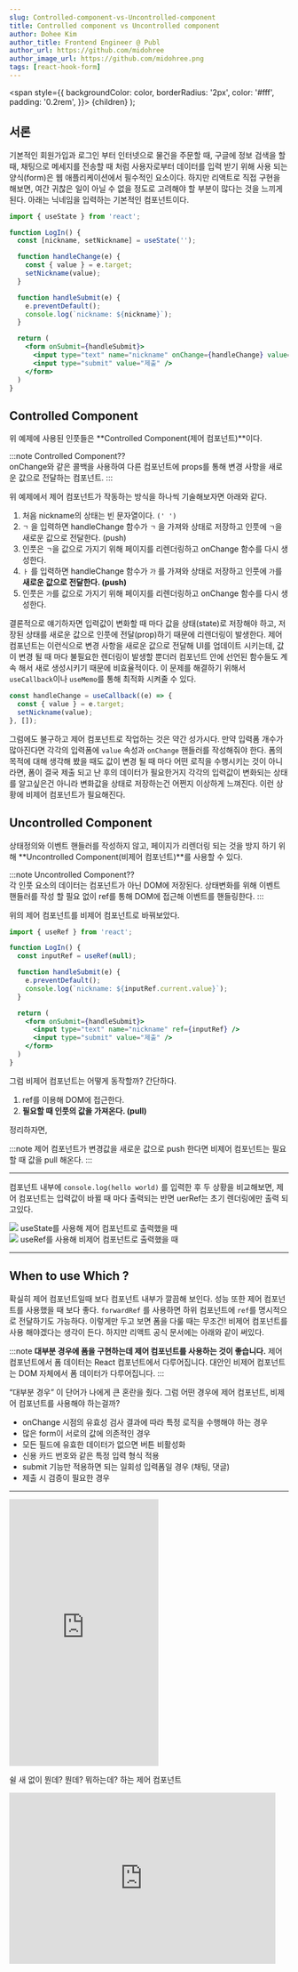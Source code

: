 ```yaml
---
slug: Controlled-component-vs-Uncontrolled-component
title: Controlled component vs Uncontrolled component
author: Dohee Kim
author_title: Frontend Engineer @ Publ
author_url: https://github.com/midohree
author_image_url: https://github.com/midohree.png
tags: [react-hook-form]
---
```


  <span
    style={{
      backgroundColor: color,
      borderRadius: '2px',
      color: '#fff',
      padding: '0.2rem',
    }}>
    {children}
  </span>
);

<TOCInline toc={toc} />

<!--truncate-->

## 서론

기본적인 회원가입과 로그인 부터 인터넷으로 물건을 주문할 때, 구글에 정보 검색을 할 때, 채팅으로 메세지를 전송할 때 처럼 사용자로부터 데이터를 입력 받기 위해 사용 되는 양식(form)은 웹 애플리케이션에서 필수적인 요소이다. 하지만 리액트로 직접 구현을 해보면, 여간 귀찮은 일이 아닐 수 없을 정도로 고려해야 할 부분이 많다는 것을 느끼게 된다. 아래는 닉네임을 입력하는 기본적인 컴포넌트이다.

```jsx {18}
import { useState } from 'react';

function LogIn() {
  const [nickname, setNickname] = useState('');

  function handleChange(e) {
    const { value } = e.target;
    setNickname(value);
  }

  function handleSubmit(e) {
    e.preventDefault();
    console.log(`nickname: ${nickname}`);
  }

  return (
    <form onSubmit={handleSubmit}>
      <input type="text" name="nickname" onChange={handleChange} value={nickname} />
      <input type="submit" value="제출" />
    </form>
  )
}
```

## Controlled Component

위 예제에 사용된 인풋들은 **Controlled Component(제어 컴포넌트)**이다.

:::note
<Highlight color="#25c2a0">Controlled Component??</Highlight><br />onChange와 같은 콜백을 사용하여 다른 컴포넌트에 props를 통해 변경 사항을 새로운 값으로 전달하는 컴포넌트.
:::

위 예제에서 제어 컴포넌트가 작동하는 방식을 하나씩 기술해보자면 아래와 같다.

1. 처음 nickname의 상태는 빈 문자열이다. `(' ')`
2. `ㄱ` 을 입력하면 handleChange 함수가 `ㄱ` 을 가져와 상태로 저장하고 인풋에 `ㄱ`을 새로운 값으로 전달한다. (push)
3. 인풋은 `ㄱ`을 값으로 가지기 위해 페이지를 리렌더링하고 onChange 함수를 다시 생성한다.
4. `ㅏ` 를 입력하면 handleChange 함수가 `가` 를 가져와 상태로 저장하고 인풋에 `가`를 **새로운 값으로 전달한다. (push)**
5. 인풋은 `가`를 값으로 가지기 위해 페이지를 리렌더링하고 onChange 함수를 다시 생성한다.

결론적으로 얘기하자면 입력값이 변화할 때 마다 값을 상태(state)로 저장해야 하고, 저장된 상태를 새로운 값으로 인풋에 전달(prop)하기 때문에 리렌더링이 발생한다. 제어 컴포넌트는 이런식으로 변경 사항을 새로운 값으로 전달해 UI를 업데이트 시키는데, 값이 변경 될 때 마다 불필요한 렌더링이 발생할 뿐더러 컴포넌트 안에 선언된 함수들도 계속 해서 새로 생성시키기 때문에 비효율적이다. 이 문제를 해결하기 위해서 `useCallback`이나 `useMemo`를 통해 최적화 시켜줄 수 있다.

```jsx
const handleChange = useCallback((e) => {
  const { value } = e.target;
  setNickname(value);
}, []);
```

그럼에도 불구하고 제어 컴포넌트로 작업하는 것은 약간 성가시다. 만약 입력폼 개수가 많아진다면 각각의 입력폼에 `value` 속성과 `onChange` 핸들러를 작성해줘야 한다. 폼의 목적에 대해 생각해 봤을 때도 값이 변경 될 때 마다 어떤 로직을 수행시키는 것이 아니라면, 폼이 결국 제출 되고 난 후의 데이터가 필요한거지 각각의 입력값이 변화되는 상태를 알고싶은건 아니라 변화값을 상태로 저장하는건 어쩐지 이상하게 느껴진다. 이런 상황에 비제어 컴포넌트가 필요해진다.

## Uncontrolled Component

상태정의와 이벤트 핸들러를 작성하지 않고, 페이지가 리렌더링 되는 것을 방지 하기 위해 **Uncontrolled Component(비제어 컴포넌트)**를 사용할 수 있다.

:::note
<Highlight color="#1877F2">Uncontrolled Component??</Highlight><br />각 인풋 요소의 데이터는 컴포넌트가 아닌 DOM에 저장된다. 상태변화를 위해 이벤트 핸들러를 작성 할 필요 없이 ref를 통해 DOM에 접근해 이벤트를 핸들링한다.
:::

위의 제어 컴포넌트를 비제어 컴포넌트로 바꿔보았다.

```jsx {13}
import { useRef } from 'react';

function LogIn() {
  const inputRef = useRef(null);

  function handleSubmit(e) {
    e.preventDefault();
    console.log(`nickname: ${inputRef.current.value}`);
  }

  return (
    <form onSubmit={handleSubmit}>
      <input type="text" name="nickname" ref={inputRef} />
      <input type="submit" value="제출" />
    </form>
  )
}
```

그럼 비제어 컴포넌트는 어떻게 동작할까? 간단하다.

1. ref를 이용해 DOM에 접근한다.
2. **필요할 때 인풋의 값을 가져온다. (pull)**

정리하자면,

:::note
제어 컴포넌트가 변경값을 새로운 값으로 push 한다면 비제어 컴포넌트는 필요할 때 값을 pull 해온다.
:::

---


컴포넌트 내부에 `console.log(hello world)` 를 입력한 후 두 상황을 비교해보면, 제어 컴포넌트는 입력값이 바뀔 때 마다 출력되는 반면 uerRef는 초기 렌더링에만 출력 되고있다.

<div style={{ display: 'flex', alignItems: 'center' }}>
  <div style={{ width: '50%', display: 'flex', alignItems: 'center', flexDirection: 'column' }}>
    <img src={require('../static/img/controlled.png').default} />
    <span>useState를 사용해 제어 컴포넌트로 출력했을 때</span>
  </div>
  <div style={{ width: '50%', display: 'flex', alignItems: 'center', flexDirection: 'column' }}>
    <img src={require('../static/img/uncontrolled.png').default} />
    <span>useRef를 사용해 비제어 컴포넌트로 출력했을 때</span>
  </div>
</div>


---

## When to use Which ?

확실히 제어 컴포넌트일때 보다 컴포넌트 내부가 깔끔해 보인다. 성능 또한 제어 컴포넌트를 사용했을 때 보다 좋다. `forwardRef` 를 사용하면 하위 컴포넌트에 `ref`를 명시적으로 전달하기도 가능하다. 이렇게만 두고 보면 폼을 다룰 때는 무조건! 비제어 컴포넌트를 사용 해야겠다는 생각이 든다. 하지만 리액트 공식 문서에는 아래와 같이 써있다.

:::note
**대부분 경우에 폼을 구현하는데 제어 컴포넌트를 사용하는 것이 좋습니다.** 제어 컴포넌트에서 폼 데이터는 React 컴포넌트에서 다루어집니다. 대안인 비제어 컴포넌트는 DOM 자체에서 폼 데이터가 다루어집니다.
:::

“대부분 경우” 이 단어가 나에게 큰 혼란을 줬다. 그럼 어떤 경우에 제어 컴포넌트, 비제어 컴포넌트를 사용해야 하는걸까?

- onChange 시점의 유효성 검사 결과에 따라 특정 로직을 수행해야 하는 경우
- 많은 form이 서로의 값에 의존적인 경우
- 모든 필드에 유효한 데이터가 없으면 버튼 비활성화
- 신용 카드 번호와 같은 특정 입력 형식 적용
- submit 기능만 적용하면 되는 일회성 입력폼일 경우 (채팅, 댓글)
- 제출 시 검증이 필요한 경우

---

<div style={{ display: 'flex', alignItems: 'center' }}>
  <div>
<iframe src="https://giphy.com/embed/836HivAQihFvenHDLj" width="269" height="480" frameBorder="0" className="giphy-embed" allowFullScreen></iframe>
<p>쉴 새 없이 뭔데? 뭔데? 뭐하는데? 하는 제어 컴포넌트</p>
</div>
  <div>
<iframe src="https://giphy.com/embed/WJK2SABYwvEvm" width="480" height="308" frameBorder="0" className="giphy-embed" allowFullScreen />
<p>필요할 때만 문 열고 뭐냐고 물어보는 비제어 컴포넌트</p>
</div>
</div>

---
위에서 말했듯이 “대부분의 경우” 제어 컴포넌트를 사용하지만, 일회성 폼이나 입력값의 변화를 감지하지 않아도 될 상황이라면 비제어 컴포넌트를 사용한다. 그럼 publ에서 사용 되는 인풋은 어떤 방식으로 작성되어야 할지 정리해보았다. 우선 폼이 사용 되는 곳은 아래와 같다.

1. 유효성검사가 가능한 로그인, 회원가입 입력폼
2. 댓글 달기 입력폼
3. 채팅 입력폼
4. 라이브채팅 입력폼

로그인, 회원가입엔 유효성 검사가 필수이다.
유효성 검사는 데이터가 입력 될 때마다, 입력 후 인풋에 포커스 아웃이 되었을 때, 혹은 모든 데이터를 입력 후 제출 버튼을 눌렀을 때 실행 시킬 수 있고, 어떤 방식이 사용자 경험에서 더 편리하고 알아보기 쉬울지 기획 의도에 맞춰 적용 시킬 수 있다.

만약 사용자가 데이터를 입력할 때 마다 검증을 하고 싶다면 onChange 될 때 마다 검증 로직을 실행시켜야 하기 때문에 제어 컴포넌트를, 제출 후 어떤 필드에서 에러가 났는지 확인하고 싶다면 인풋의 값이 변화하는지 알 필요가 없기 때문에 비제어 컴포넌트를 사용하는게 좋다.
개인적으로 사용자 입장일 때 로그인과 회원가입 시 불필요한 시간 낭비 하는걸 좋아하지 않기 때문에 실시간으로 검증 상태를 알 수 있는 onChage로 작업해 두었다.
더불어 모든 입력폼의 데이터가 입력되었을 때만 버튼이 활성화 되어야 하기 때문에 제어 컴포넌트를 사용하는게 맞지만, 만약 기획이 변경된다면 비제어 컴포넌트로 바꿔야 하는 상황이 올 수도 있다.

댓글 달기, 채팅, 라이브채팅 같은 경우는 딱히 검증 작업이 필요하지 않다. 제출 되었을 때 인풋에 있는 값이 뭔지만 알면 된다.
따라서 비제어 컴포넌트를 사용하는게 맞는 것 같아보인다. 하지만 인풋에 값이 없을 땐 전송 버튼을 disabled 시켜야하고, 추후에 최대 글자 수 제한 기능이 추가 될 수도 있기 때문에 비제어 컴포넌트를 사용하는게 과연 맞는건지 의문이 든다. 

**비제어 컴포넌트로 사용하되, 입력값 유무나 데이터 변화를 알 수 있는 방법이 있다면 아주 좋을 것 같다.**

## React-hook-form

React-hook-form은 폼을 비제어 방식으로 다룰 수 있도록 지원하는 라이브러리이다. 물론 제어 방식도 지원한다.
하지만 React-hook-form 의 중요 컨셉 중 하나는 register 를 통해 비제어 컴포넌트를 Hook과 연결하여 값이 검사될 수 있도록 만들고 폼을 제출할 때 한꺼번에 모아지도록 하는 것이다.
기존에 사용하던 Formik은 비제어 방식을 제공하고 있지 않기 때문에 React-hook-form으로 변경하기로 했다.

더불어 기본적인 유효성 검사 방식(required, min, max, minLength, maxLength, pattern, validate)을 제공하면서,
폼의 모드를 onChange, onBlur, onSubmit 중에 선택 할 수 있기 때문에 비제어 컴포넌트에서 하기 힘든 `입력값이 변화 될 때 마다 유효성 검사를 실행` 시킬 수 있다는 것도 큰 장점으로 다가왔다.

`useForm()` 을 통해 가져온 메소드들 중에 입력폼의 데이터가 무엇인지 실시간으로 확인 할 수 있는 `watch`와 폼 상태에 대한 정보를 확인 할 수 있는 `formState`를 잘 조합하면 제어 컴포넌트 처럼 사용 할 수 있다.

만약 폼 내부가 깊게 중첩되어 있는 형태라면 prop으로 폼 컨텍스트를 내려주지 않아도, 폼을 `FormProvider`로 감싸준 후 하위 컴포넌트에서  `useFormContext()` 를 이용해 폼 상태를 즉각적으로 불러와 읽거나 사용할 수 있다.

:::caution
로그인, 회원가입은 유효성 검사 기획이 변경된다면 아래 설명된 코드와 상이할 수 있으나 초반에 어떻게 작성했는지에 대한 참고용으로 봐주세요.
:::

### Basic Usage

현재 폼이 필요한 최상단 컴포넌트들의 기본적인 구조는 아래와 같다.

```jsx {4}
import { useForm, FormProvider } from 'react-hook-form';

function SignInForm() {
  const methods = useForm({ mode: 'onChange' });

  const {
    handleSubmit,
    formState: { isValid, touched }
  } = methods; // 필요한 기능들을 불러온다.

  function handleSignIn(data) {
    console.log(data); // form 안에 있는 모든 인풋값이 객체형태로 들어온다.
  }

  return (
    <FormProvider {...methods}>
      <Form onSubmit={handleSubmit(handleSignIn)}>
        <InputFieldButton name="email" cancel />
        <InputFieldButton type="password" name="password" cancel />

        <CheckBox marginTop="16" name="service" />

        <SubmitButton full />
      </Form>
    </FormProvider>
  );
}
```

일단 폼의 모드를 `onChange`로 설정했다. 디폴트 값은 onSubmit이다. 그 후 `FormProvider`를 통해 하위 모든 메소드들을 컨텍스트 내부로 전달한다. 그럼 `register`를 사용할 제일 최 하단에 네스팅 된 인풋 컴포넌트를 보자.

```jsx
function TextFieldButton({ ...rest }) {
  const { register } = useFormContext();

  // code...

  return (
    <Input ref={register} {...rest} />
  );
}
```

`register`를 props로 내려주는 방식이 아닌 `useFormContext()` 를 통해 불러온다.
ref 속성에 register를 부여하면 **react-hook-form이 알아서 해당 인풋 정보를 가져온다.**

UI로 사용되는 가장 작은 단위의 인풋과 버튼에는 이처럼 `useFormContext()` 로 필요한 메소드들을 불러 와서 사용하고 있기 때문에
최상단 컴포넌트에서 내가 이 폼을 어떻게 사용할 것인지만 정해주면 된다.

### Validation

react-hook-form에서 기본적인 유효성 검사기능을 제공한다. 물론 커스텀해서 사용 할 수도 있다.
단 유효성 검사를 위해서 `name` 속성은 필수이며 유니크한 값으로 설정되어야 한다. 기본적인 사용법은 아래와 같다.

```jsx
<input name="test" ref={register({ required: true, minLength: 10 })} />
```

폼 제출을 위해 반드시 필요한 경우 `required: true` 로 설정해주고 그 외에도 유효성 검사에 필요한 프로퍼티와 값을 설정해주면 조건에 맞게 유효성 검사를 실행한다.
각 검사에 해당되는 에러 메세지 또한 지정해서 사용 할 수 있다.

```jsx
<input
  name="test"
  ref={register({
    required: {
      message: 'This is Required'
    },
    minLength: {
      value: 10,
      message: 'Too short Characters'
    }
  })}
/>
```

메세지를 설정하면 `errors` 객체를 통해 에러 타입과 메세지를 가져 올 수 있다.
제공해주는 유효성 검사 기능 외에도 원하는 방식으로 커스텀 할 수도 있다.

```jsx
<input
  name="num"
  placeholder="must be a number between 0 and 10 that is not 5"
  ref={register({
    validate: {
      positive: (value) => parseInt(value, 10) > 0,
      lessThanTen: (value) => parseInt(value, 10) < 10,
      notFive: (value) => parseInt(value, 10) !== 5
    }
  })}
/>

{errors.num?.type === "positive" && <p>Only positive numbers accepted</p>}
{errors.num?.type === "lessThanTen" && <p>Only numbers less then 10</p>}
{errors.num?.type === "notFive" && <p>The number 5 is not accepted</p>}
```

Formik으로 작성된 유효성 검사 부분이 yup을 사용했기에 나도 yup으로 유효성 검사 로직을 작성하기로 했다.
심지어 react-hook-form에서 공식적으로 `Yup`의 표준 리졸버를 지원하고 있다.
하지만 추가 패키지를 인스톨 하기 이전에 일단은 커스텀 리졸버를 작성해 훅처럼 사용하기로 했다.

```jsx
const useYupValidationResolver = (validationSchema) =>
  useCallback(
    async (data) => {
      try {
        const values = await validationSchema.validate(data, {
          abortEarly: false
        });

        return {
          values,
          errors: {}
        };
      } catch (errors) {
        return {
          values: {},
          errors: errors.inner.reduce(
            (allErrors, currentError) => ({
              ...allErrors,
              [currentError.path]: {
                type: currentError.type ?? 'validation',
                message: currentError.message
              }
            }),
            {}
          )
        };
      }
    },
    [validationSchema]
  );
```

데이터 인자를 받아서 `validate` 한 후 에러가 없으면 values와 빈 객체를 반환시킨다. (기본적으로 errors는 빈 객체이다.)
만약 에러가 발생했을 때는 errors 객체의 키 값을 인풋과 연결지어줘서 어떤 인풋에서 에러가 났는지 명시해주는 객체를 반환헤준다.
일단 커스텀 리졸버로 작성하긴 했지만 제공해주는 표준 리졸버로 추후 리팩토링 할 지도 고려중이다.

### Issue #1 - 깜빡거리는 Submit 버튼

로그인과 회원가입 페이지에서 처음엔 제출버튼이 비활성화 되어있는 상태이고, 인풋의 유효성 검사가 “모두” 통과 해야만 버튼을 활성화 시키게끔 했다.
formState의 `isValid`는 에러가 없다면, (즉 모든 인풋이 유효성 검사를 통과했다면) true를 반환한다.
그래서 버튼의 disabled 속성에 `isValid` 값을 넣어 유효성 검사를 모두 통과 하기 전까지는 비활성화 되게끔 작성했다.

```jsx {8}
import { useForm, FormProvider } from 'react-hook-form';

function SignInForm({ onSignIn }) {
  const methods = useForm({ mode: 'onChange' });

  const {
    handleSubmit,
    formState: { isValid }
  } = methods; // 필요한 기능들을 불러온다.

  return (
    <FormProvider {...methods}>
      <Form onSubmit={handleSubmit(onSignIn)}>
        <InputFieldButton name="email" cancel />
        <InputFieldButton type="password" name="password" cancel />

        <CheckBox marginTop="16" name="service" />

        <SubmitButton full disabled={!isValid}/> //-----> 이 부분
      </Form>
    </FormProvider>
  );
}
```

그런데 로그인과 회원가입 페이지를 토글했을 때 최초 페이지 렌더링에 버튼이 0.1초 정도 활성화가 되는 현상이 발생했다.
깜빡! 하고 활성화가 되었다가 다시 비활성화로 돌아온다.

찰나의 순간이지만 분명히 거슬린다. 분명히 잠시 버튼이 활성화된다.
처음엔 버튼의 disabled 속성이 어딘가에서 다른 값을 받고 있는건지, 아니면 내가 로직을 잘못 작성한건지 찾아봤지만 다른 곳에서 문제가 있진 않았다.
`isValid` 를 콘솔에 찍어보니 답이 나왔다.

초기 마운트 시 false 값이여야 할 isValid가 true로 나온다. (완전 배신감..)
깃헙 이슈를 뒤져보니 나와 비슷한 상황의 사람이 있었고, 왜 isValid의 기본 값이 true인지에 대한 이유가 나온다.

초기값이 false라면 ?
  input 1의 유효성 검사를 통과 했을 때 → true를 렌더한다.
  input 2의 유효성 검사를 실패 했을 때 → false를 렌더한다.

초기값이 true라면 ?
  input 1의 유효성 검사를 통과 했을 때 → 그대로 true이다.
  input 2의 유효성 검사를 실패 했을 때 → false를 렌더한다.

초기값이 false라면 폼이 유효하던 말던 여러번의 리렌더링이 발생하게 될거고 그 이유 때문에 리렌더링을 최소한으로 유지 하기 위해 true로 설정했다는 것이다.
(참고 링크 :  isValid return true in initial render)

그래서 추가적으로 초기 렌더링 시 버튼을 확!실! 하게 비활성화 시킬 방법이 필요했고, formState의 다른 메서드인 `touched`를 같이 사용해보기로 했다.
touched는 초기에는 빈 객체이고 인풋에 값이 찍히면 true를 값으로 하는 프로퍼티가 생성된다. `e.g. { email: true }`

```jsx
  const {
    handleSubmit,
    formState: { isValid, touched }
  } = methods;

  const isAllTouched = Object.values(touched).length > 0;
  const isButtonActive = isValid && isAllTouched;

  // code...

  <SubmitButton full disabled={!isButtonActive} />
```

모든 인풋에 값이 있으면서도 유효성 검사를 통과해야지 버튼을 활성화 시키는 조건을 달아줬다.
반대로 얘기하자면 인풋이 건드려지지 않음과 유효성 검사를 통과하지 않았다면, 즉 아무런 짓도 하지 않았다면 버튼을 비활성화 시킨다.
이렇게 해 두니 버튼이 깜빡거리는 현상은 방지되었다.
